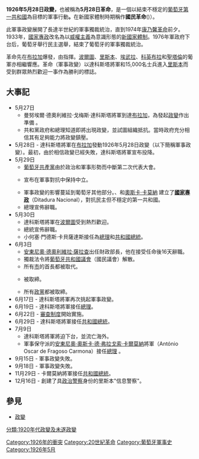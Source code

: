 {{Expand |time=2010-04-17T13:31:47+00:00 }}
<!-- Image with inadequate rationale removed: [[Image:Gomes_da_Costa.jpg|thumb]]]] -->
{{Infobox historical event
|Event_Name = 1926年5月28日政变
|Image_Name = Desfile de tropas 28 de Maio 1926.jpg
|Image_Caption = 1926年6月6日，达科斯塔将军和他的军队进入里斯本。
|Participants = 葡萄牙军队
|Location = [[葡萄牙|葡萄牙]]
|Date = 1926年5月28日
|Result =*[[葡萄牙第一共和國|葡萄牙第一共和國]]结束。
*[[國家專政|國家專政]]及随后的[[新國家體制|新國家體制]]开始。
}}

'''1926年5月28日政變，'''也被稱為'''5月28日革命'''，是一個以結束不穩定的[[葡萄牙第一共和國|葡萄牙第一共和國]]為目標的軍事行動'''。'''在新國家體制時期稱作'''國民革命'''({{lang-pt|Revolucao Nacional}})）。

此軍事政變展開了長達半世紀的軍事獨裁統治，直到1974年[[康乃馨革命|康乃馨革命]]前夕。1933年，[[全國獨裁|國家專政]]改名為以[[威權主義|威權主義]]為意識形態的[[新國家_(葡萄牙)|新國家體制]]。1976年軍政府下台后，葡萄牙舉行民主選舉，結束了葡萄牙的軍事獨裁統治。

革命先在[[布拉加|布拉加]]爆發，由{{link-en|曼努埃爾‧德奧利維拉‧戈梅斯‧達科斯塔將軍|Manuel de Oliveira Gomes da Costa}}指揮。[[波爾圖|波爾圖]]、[[里斯本|里斯本]]、[[埃武拉|埃武拉]]、[[科英布拉|科英布拉]]和[[聖塔倫|聖塔倫]]的葡軍亦相繼響應。革命（軍事政變）以達科斯塔將軍和15,000名士兵進入[[里斯本|里斯本]]而受到群眾熱烈歡迎一事作為勝利的標誌。

== 大事記 ==
* 5月27日
** 曼努埃爾‧德奧利維拉‧戈梅斯‧達科斯塔將軍到達[[布拉加|布拉加]]，為發起[[政變|政變]]作出準備 。
** 共和黨政府和總理{{link-en|安東尼奧‧瑪麗亞‧席爾瓦|António Maria da Silva}}知道即將出現政變，並試圖組織抵抗。當時政府充分相信其有足夠能力將政變鎮壓。
* 5月28日 - 達科斯塔將軍在[[布拉加|布拉加]]發動1926年5月28日政變（以下簡稱軍事政變）。最初，由於相信政變已經失敗，達科斯塔將軍宣布投降。
* 5月29日
**[[葡萄牙共產黨|葡萄牙共產黨]]由於政治和軍事形勢而中斷第二次代表大會。
** {{link-en|全國工會聯盟|Confederação Geral do Trabalho (Portugal)}}宣布在軍事對抗中保持中立。
** 軍事政變的影響蔓延到葡萄牙其他部分。{{link-en|小何塞‧門德斯‧卡貝薩達斯|José Mendes Cabeçadas Júnior}}、{{Link-en|西諾‧德科德斯|João José Sinel de Cordes}}和[[安東尼奧·奧斯卡·德·弗拉戈索·卡爾莫納|奧斯卡‧卡莫納]] 建立了'''[[全國獨裁|國家專政]] '''（Ditadura Nacional），對抗民主但不穩定的第一共和國。
** 總理{{Link-en|安東尼奧‧瑪麗亞‧席爾瓦|António Maria da Silva}}宣佈辭職。
* 5月30日
** 達科斯塔將軍在[[波爾圖|波爾圖]]受到熱烈歡迎。
** 總統{{link-en|伯納迪諾‧馬查多|Bernardino Machado}}宣佈辭職。
** 小何塞‧門德斯‧卡貝薩達斯接任為[[葡萄牙總理列表|總理]]和[[葡萄牙總統列表|共和國總統]]。
* 6月3日
**[[薩拉查|安東尼奧‧德奧利維拉‧薩拉查]]出任財政部長，他在接受任命後16天辭職。
** 獨裁法令將[[共和国议会_(葡萄牙)|葡萄牙共和國議會]]（國民議會）解散。
** 所有[[葡萄牙行政區劃|市]]的首長都被取代。
** {{link-en|葡萄牙燒炭黨|Carbonária}}被取締。
** 所有[[政黨|政黨]]都被取締。
* 6月17日 - 達科斯塔將軍再次挑起軍事政變。
* 6月19日 - 達科斯塔將軍接任[[葡萄牙总理列表|總理]]。
* 6月22日 - [[审查制度|審查制度]]開始實施。
* 6月29日 - 達科斯塔將軍接任[[葡萄牙總統列表|共和國總統]]。
* 7月9日
** 達科斯塔將軍將迫下台，並流亡海外。
** 軍事保守派的[[安東尼奧·奧斯卡·德·弗拉戈索·卡爾莫納|安東尼奧·奧斯卡·德·弗拉戈索·卡爾莫納]]將軍（António Oscar de Fragoso Carmona）接任[[葡萄牙总理列表|總理]] 。
* 9月15日 - 軍事政變失敗。
* 9月18日 - 軍事政變失敗。
* 11月29日 - 卡爾莫納將軍接任[[葡萄牙總統列表|共和國總統]]。
* 12月16日 - 創建了具[[秘密警察|政治警察]]身份的里斯本"信息警察"。

== 參見 ==
* [[政變|政變]]

[[Category:1926年的衝突|Category:1926年的衝突]]
[[Category:20世紀革命|Category:20世紀革命]]
[[Category:葡萄牙軍事史|Category:葡萄牙軍事史]]
[[Category:1926年5月|Category:1926年5月]]
[[分類:1920年代政變及未遂政變|分類:1920年代政變及未遂政變]]